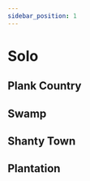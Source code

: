 ---
sidebar_position: 1
---

# Solo

## Plank Country

## Swamp

## Shanty Town

## Plantation